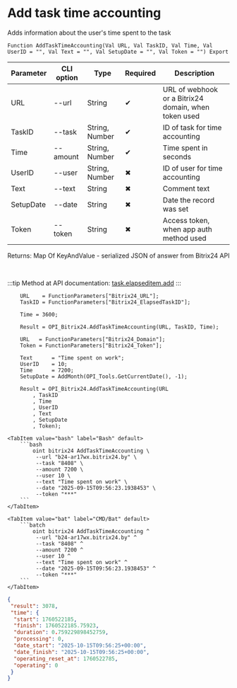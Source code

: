 ﻿---
sidebar_position: 1
description: Add task time accounting and other functions to work with Bitrix24 in the Open Integration Package, a free open-source integration library for 1C:Enterprise 8, OneScript and CLI
keywords: [1C, 1С, 1С:Enterprise, 1С:Enterprise 8.3, API, Integration, Services, Exchange, OneScript, CLI, Bitrix24]
---


# Add task time accounting
 Adds information about the user's time spent to the task



`Function AddTaskTimeAccounting(Val URL, Val TaskID, Val Time, Val UserID = "", Val Text = "", Val SetupDate = "", Val Token = "") Export`

  | Parameter | CLI option | Type | Required | Description |
  |-|-|-|-|-|
  | URL | --url | String | &#x2714; | URL of webhook or a Bitrix24 domain, when token used |
  | TaskID | --task | String, Number | &#x2714; | ID of task for time accounting |
  | Time | --amount | String, Number | &#x2714; | Time spent in seconds |
  | UserID | --user | String, Number | &#x2716; | ID of user for time accounting |
  | Text | --text | String | &#x2716; | Comment text |
  | SetupDate | --date | String | &#x2716; | Date the record was set |
  | Token | --token | String | &#x2716; | Access token, when app auth method used |

  
  Returns:  Map Of KeyAndValue - serialized JSON of answer from Bitrix24 API

<br/>

:::tip
Method at API documentation: [task.elapseditem.add](https://dev.1c-bitrix.ru/rest_help/tasks/task/elapseditem/add.php)
:::
<br/>


```bsl title="1C:Enterprise/OneScript code example"
    URL    = FunctionParameters["Bitrix24_URL"];
    TaskID = FunctionParameters["Bitrix24_ElapsedTaskID"];

    Time = 3600;

    Result = OPI_Bitrix24.AddTaskTimeAccounting(URL, TaskID, Time);

    URL   = FunctionParameters["Bitrix24_Domain"];
    Token = FunctionParameters["Bitrix24_Token"];

    Text      = "Time spent on work";
    UserID    = 10;
    Time      = 7200;
    SetupDate = AddMonth(OPI_Tools.GetCurrentDate(), -1);

    Result = OPI_Bitrix24.AddTaskTimeAccounting(URL
        , TaskID
        , Time
        , UserID
        , Text
        , SetupDate
        , Token);
```
 

 <Tabs>
  
    <TabItem value="bash" label="Bash" default>
        ```bash
            oint bitrix24 AddTaskTimeAccounting \
             --url "b24-ar17wx.bitrix24.by" \
             --task "8408" \
             --amount 7200 \
             --user 10 \
             --text "Time spent on work" \
             --date "2025-09-15T09:56:23.1938453" \
             --token "***"
        ```
    </TabItem>
  
    <TabItem value="bat" label="CMD/Bat" default>
        ```batch
            oint bitrix24 AddTaskTimeAccounting ^
             --url "b24-ar17wx.bitrix24.by" ^
             --task "8408" ^
             --amount 7200 ^
             --user 10 ^
             --text "Time spent on work" ^
             --date "2025-09-15T09:56:23.1938453" ^
             --token "***"
        ```
    </TabItem>
</Tabs>


```json title="Result"
{
 "result": 3078,
 "time": {
  "start": 1760522185,
  "finish": 1760522185.75923,
  "duration": 0.759229898452759,
  "processing": 0,
  "date_start": "2025-10-15T09:56:25+00:00",
  "date_finish": "2025-10-15T09:56:25+00:00",
  "operating_reset_at": 1760522785,
  "operating": 0
 }
}
```

